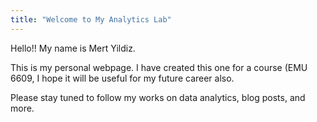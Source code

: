 ```yaml
---
title: "Welcome to My Analytics Lab"
---
```


Hello!! My name is Mert Yildiz.

This is my personal webpage. I have created this one for a course (EMU 6609, I hope it will be useful for my future career also.

Please stay tuned to follow my works on data analytics, blog posts, and more.

